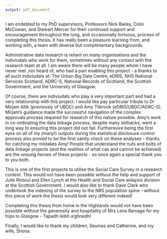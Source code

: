 ```yaml
---
output: pdf_document
---
```


\thispagestyle{empty}

I am endebted to my PhD supervisors, Professors Nick Bailey, Colin McCowan, and Stewart Mercer for their continued support and encouragement throughout the long, and occasionally tortuous, process of completing this thesis. It has really been a pleasure learning from, and working with, a team with diverse but complimentary backgrounds. 

Adminstrative data research is reliant on many organisations and the indiviudals who work for them, sometimes without any contact with the research team at all. I am aware there will be many people whom I have never met ,nor heard of, who had a part enabling this project - a thanks to all such indiviudals at: The Urban Big Data Centre, eDRIS, NHS National Services Scotland, ADRC-S, National Records of Scotland, the Scottish Government, and the University of Glasgow. 

Of course, there are indiviudals who play a very important part and had a very \emph{hands-on} relationship with this project.  I would like pay particular tribute to Dr Mirjam Allik (previously of UBDC) and Amy Tilbrook (eDRIS/UBDC/ADRC-S). Mirjam's guidance made the successful navigation of the complex approvals process required for research of this nature possible. Amy's work in co-ordinating the data linkage process, despite many setbacks, went a long way to ensuring this project did not fail. Furthermore being the first eyes on all of my (many!) outputs during the statistical disclosure control process also proved to be the first sanity check on these analyses - thanks for catching my mistakes Amy! People that understand the nuts and bolts of data linkage projects (and the realities of what can and cannot be achieved) are the unsung heroes of these projects - so once again a special thank you to you both. 

This is one of the first projects to utilise the Social Care Survey in a research context. This would not have been possible without the help and support of Julie Rintoul and Ellen Lynch at the Health and Social Care anlaysis division at the Scottish Government. I would also like to thank Dave Clark who undertook the indexing of the survey to the NRS population spine - without this piece of work the thesis would look very different indeed!

Completing this thesis from home in the Highlands would not have been possible without the generosity and hospitality of Mrs Lena Ramage for my trips to Glasgow - Tapadh leibh a'ghraidh!  

Finally, I would like to thank my children, Seumas and Catherine, and my wife, Shona. 

